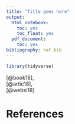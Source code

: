 ```yaml
---
title: "Title goes here"
output:
  html_notebook:
    toc: yes
    toc_float: yes
  pdf_document:
    toc: yes
bibliography: ref.bib
---
```


```r
library(tidyverse)
```
[@book18],  
[@artic18],  
[@websi18]  

# References

